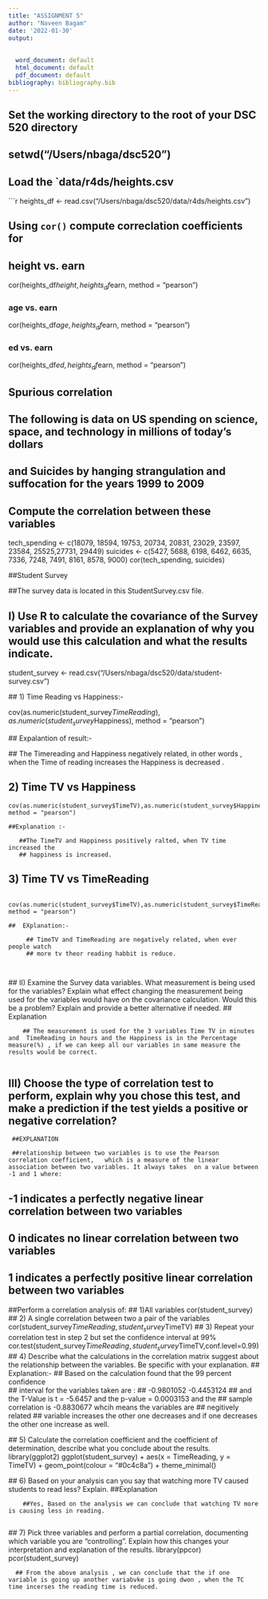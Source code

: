 ---
title: "ASSIGNMENT 5"
author: "Naveen Bagam"
date: '2022-01-30'
output:
  
  
  word_document: default
  html_document: default
  pdf_document: default
bibliography: bibliography.bib
---


## Set the working directory to the root of your DSC 520 directory
## setwd("/Users/nbaga/dsc520")
## Load the `data/r4ds/heights.csv
```{r }
heights_df <- read.csv("/Users/nbaga/dsc520/data/r4ds/heights.csv")

## Using `cor()` compute correclation coefficients for
## height vs. earn
cor(heights_df$height, heights_df$earn, method = "pearson")

### age vs. earn
cor(heights_df$age, heights_df$earn, method = "pearson")

### ed vs. earn
cor(heights_df$ed, heights_df$earn, method = "pearson")

## Spurious correlation
## The following is data on US spending on science, space, and technology in millions of today's dollars
## and Suicides by hanging strangulation and suffocation for the years 1999 to 2009
## Compute the correlation between these variables
tech_spending <- c(18079, 18594, 19753, 20734, 20831, 23029, 23597, 23584, 25525,27731, 29449)
suicides <- c(5427, 5688, 6198, 6462, 6635, 7336, 7248, 7491, 8161, 8578, 9000)
cor(tech_spending, suicides)

##Student Survey 

##The survey data is located in this StudentSurvey.csv file.

## I) Use R to calculate the covariance of the Survey variables and provide an explanation of why you would use this calculation and what the results indicate. 

student_survey <- read.csv("/Users/nbaga/dsc520/data/student-survey.csv")

 ## 1) Time Reading vs Happiness:- 
 
cov(as.numeric(student_survey$TimeReading),as.numeric(student_survey$Happiness), method = "pearson") 

  ## Expalantion of result:-
 
   ## The Timereading and Happiness negatively related, in other words , when the       Time of reading increases the Happiness is decreased .

##  2) Time TV vs  Happiness 
    cov(as.numeric(student_survey$TimeTV),as.numeric(student_survey$Happiness), method = "pearson") 
   
    ##Explanation :-
   
       ##The TimeTV and Happiness positively ralted, when TV time increased the   
       ## happiness is increased.
    
## 3) Time TV vs  TimeReading 
     cov(as.numeric(student_survey$TimeTV),as.numeric(student_survey$TimeReading), method = "pearson") 
      
    ##  EXplanation:- 
      
         ## TimeTV and TimeReading are negatively related, when ever people watch 
         ## more tv theor reading habbit is reduce. 
     
     
 ## II) Examine the Survey data variables. What measurement is being used for the variables? Explain what effect changing the measurement being used for the variables would have on the covariance calculation. Would this be a problem? Explain and provide a better alternative if needed.
     ## Explanation
      
        ## The measurement is used for the 3 variables Time TV in minutes and  TimeReading in hours and the Happiness is in the Percentage measure(%) , if we can keep all our variables in same measure the results would be correct.
     
## III) Choose the type of correlation test to perform, explain why you chose this test, and make a prediction if the test yields a positive or negative correlation?
     
     ##EXPLANATION
     
     ##relationship between two variables is to use the Pearson correlation coefficient,   which is a measure of the linear association between two variables. It always takes  on a value between -1 and 1 where:

## -1 indicates a perfectly negative linear correlation between two variables
## 0 indicates no linear correlation between two variables
## 1 indicates a perfectly positive linear correlation between two variables
     
##Perform a correlation analysis of:
   ## 1)All variables
          cor(student_survey)
   ## 2) A single correlation between two a pair of the variables
          cor(student_survey$TimeReading,student_survey$TimeTV)
   ## 3) Repeat your correlation test in step 2 but set the confidence interval at 99%   
          cor.test(student_survey$TimeReading,student_survey$TimeTV,conf.level=0.99)
   ## 4) Describe what the calculations in the correlation matrix suggest about the relationship between the variables. Be specific with your explanation.
          ## Explanation:- 
          ## Based on the calculation found that the 99 percent confidence  
          ## interval for the variables taken are : ##  -0.9801052 -0.4453124
          ## and the T-Value is t = -5.6457 and the p-value = 0.0003153 and the
          ## sample correlation is -0.8830677 whcih means the variables are
          ## negitively related
          ## variable increases the other one decreases and if one decreases the other one increase as well.
          
   ## 5) Calculate the correlation coefficient and the coefficient of determination, describe what you conclude about the results.
library(ggplot2)
        ggplot(student_survey) +  aes(x = TimeReading, y = TimeTV) +  geom_point(colour = "#0c4c8a") +
  theme_minimal()
          
   ## 6) Based on your analysis can you say that watching more TV caused students to read less? Explain.
        ##Explanation
        
        ##Yes, Based on the analysis we can conclude that watching TV more is causing less in reading.
        
   ## 7) Pick three variables and perform a partial correlation, documenting which variable you are “controlling”. Explain how this changes your interpretation and explanation of the results.
        library(ppcor)
        pcor(student_survey)
          
      ## From the above analysis , we can conclude that the if one variable is going up another variabvke is going dwon , when the TC time incerses the reading time is reduced.
     
     
     
     


